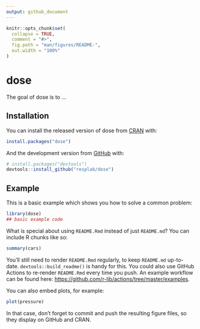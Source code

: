```yaml
---
output: github_document
---
```


<!-- README.md is generated from README.Rmd. Please edit that file -->

```r
knitr::opts_chunk$set(
  collapse = TRUE,
  comment = "#>",
  fig.path = "man/figures/README-",
  out.width = "100%"
)
```

# dose

<!-- badges: start -->
<!-- badges: end -->

The goal of dose is to ...

## Installation

You can install the released version of dose from [CRAN](https://CRAN.R-project.org) with:

``` r
install.packages("dose")
```

And the development version from [GitHub](https://github.com/) with:

``` r
# install.packages("devtools")
devtools::install_github("resplab/dose")
```
## Example

This is a basic example which shows you how to solve a common problem:

```r
library(dose)
## basic example code
```

What is special about using `README.Rmd` instead of just `README.md`? You can include R chunks like so:

```r
summary(cars)
```

You'll still need to render `README.Rmd` regularly, to keep `README.md` up-to-date. `devtools::build_readme()` is handy for this. You could also use GitHub Actions to re-render `README.Rmd` every time you push. An example workflow can be found here: <https://github.com/r-lib/actions/tree/master/examples>.

You can also embed plots, for example:

```r
plot(pressure)
```

In that case, don't forget to commit and push the resulting figure files, so they display on GitHub and CRAN.

